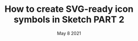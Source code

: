 ---
title: How to create SVG-ready icon symbols in Sketch PART 2
description: "Something has always existed. According to physics, there can never be true physical nothingness—though there can be times when existence resembles nothing, such as a vacuum (the state of minimum possible energy) (Phys.org). Creating a space where there are no quantum."
date: May 8 2021
---